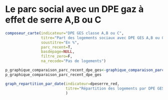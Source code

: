 # Le parc social avec un DPE gaz à effet de serre A,B ou C {#dpe_ges}

```r
composeur_carte(indicateur="DPE GES classe A,B ou C",
                titre="Part des logements sociaux avec DPE GES A,B ou C au 1er janvier 2018",
                soustitre="En %",
                parc_recent=T,
                basdepage=NULL,
                filtre_zero=F,
                na_recode="Pas de logements")
```


```r
p_graphique_comparaison_parc_recent_dpe_ges<-graphique_comparaison_parc_recent(indicateur="DPE GES classe A,B ou C",title="Logements sociaux avec un DPE GES de classe A,B ou C",caption=caption)
p_graphique_comparaison_parc_recent_dpe_ges
```

```r
graph_repartition_par_date(indicateur=dpeserre_red,
                           titre="Répartition des logements par DPE GES",
                           )
```
